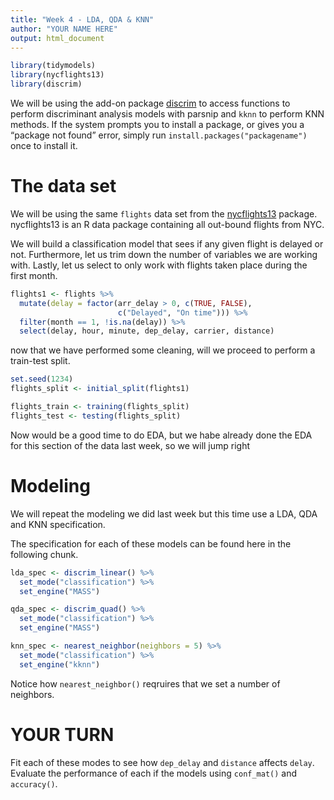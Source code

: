 ```yaml
---
title: "Week 4 - LDA, QDA & KNN"
author: "YOUR NAME HERE"
output: html_document
---
```


```r
library(tidymodels)
library(nycflights13)
library(discrim)
```

We will be using the add-on package [discrim](https://discrim.tidymodels.org/) to access functions to perform discriminant analysis models with parsnip and `kknn` to perform KNN methods. If the system prompts you to install a package, or gives you a "package not found" error,
simply run `install.packages("packagename")` once to install it.

# The data set

We will be using the same `flights` data set from the [nycflights13](https://github.com/tidyverse/nycflights13) package. nycflights13 is an R data package containing all out-bound flights from NYC.

We will build a classification model that sees if any given flight is delayed or not.
Furthermore, let us trim down the number of variables we are working with. Lastly, let us select to only work with flights taken place during the first month.

```r
flights1 <- flights %>%
  mutate(delay = factor(arr_delay > 0, c(TRUE, FALSE),
                        c("Delayed", "On time"))) %>%
  filter(month == 1, !is.na(delay)) %>%
  select(delay, hour, minute, dep_delay, carrier, distance)
```

now that we have performed some cleaning, will we proceed to perform a train-test split.

```r
set.seed(1234)
flights_split <- initial_split(flights1)

flights_train <- training(flights_split)
flights_test <- testing(flights_split)
```

Now would be a good time to do EDA, but we habe already done the EDA for this section of the data last week, so we will jump right 

# Modeling

We will repeat the modeling we did last week but this time use a LDA, QDA and KNN specification.

The specification for each of these models can be found here in the following chunk.

```r
lda_spec <- discrim_linear() %>%
  set_mode("classification") %>%
  set_engine("MASS")

qda_spec <- discrim_quad() %>%
  set_mode("classification") %>%
  set_engine("MASS")

knn_spec <- nearest_neighbor(neighbors = 5) %>%
  set_mode("classification") %>%
  set_engine("kknn")
```

Notice how `nearest_neighbor()` reqruires that we set a number of neighbors.

# YOUR TURN

Fit each of these modes to see how `dep_delay` and `distance` affects `delay`. Evaluate the performance of each if the models using `conf_mat()` and `accuracy()`.
